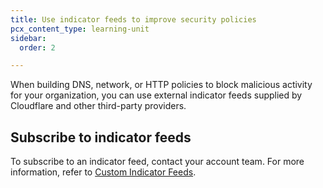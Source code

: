 ```yaml
---
title: Use indicator feeds to improve security policies
pcx_content_type: learning-unit
sidebar:
  order: 2

---
```



When building DNS, network, or HTTP policies to block malicious activity for your organization, you can use external indicator feeds supplied by Cloudflare and other third-party providers.

## Subscribe to indicator feeds

<Render file="indicator-feeds-overview" product="security-center" />

To subscribe to an indicator feed, contact your account team. For more information, refer to [Custom Indicator Feeds](/security-center/indicator-feeds/).